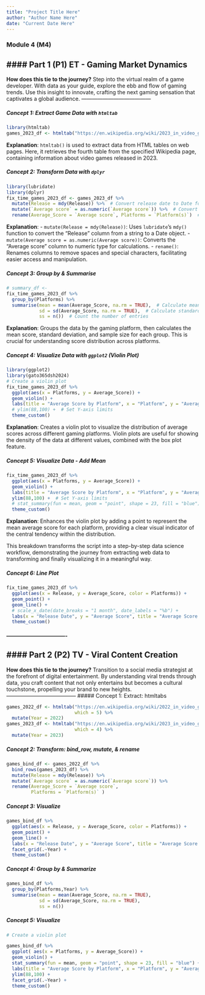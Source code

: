 ```yaml
---
title: "Project Title Here"
author: "Author Name Here"
date: "Current Date Here"
---
```






### **Module 4 (M4)**

#### **Part 1 (P1)** ET - Gaming Market Dynamics
---------------------------------------
**How does this tie to the journey?**
Step into the virtual realm of a game developer. With data as your guide, explore the ebb and flow of gaming trends. Use this insight to innovate, crafting the next gaming sensation that captivates a global audience.
---------------------------------------


##### Concept 1: Extract Game Data with `htmltab`

```r
library(htmltab)
games_2023_df <- htmltab("https://en.wikipedia.org/wiki/2023_in_video_games", which = 4)
```
**Explanation**: `htmltab()` is used to extract data from HTML tables on web pages. Here, it retrieves the fourth table from the specified Wikipedia page, containing information about video games released in 2023.

##### Concept 2: Transform Data with `dplyr`

```r
library(lubridate)
library(dplyr)
fix_time_games_2023_df <- games_2023_df %>% 
  mutate(Release = mdy(Release)) %>%  # Convert release date to Date format
  mutate(`Average score` = as.numeric(`Average score`)) %>%  # Convert average score to numeric
  rename(Average_Score = `Average score`, Platforms = `Platform(s)`)  # Rename columns for easier reference
```
**Explanation**:
- `mutate(Release = mdy(Release))`: Uses `lubridate`'s `mdy()` function to convert the "Release" column from a string to a Date object.
- `mutate(Average score = as.numeric(Average score))`: Converts the "Average score" column to numeric type for calculations.
- `rename()`: Renames columns to remove spaces and special characters, facilitating easier access and manipulation.

##### Concept 3: Group by & Summarise

```r
# summary_df <- 
fix_time_games_2023_df %>% 
  group_by(Platforms) %>% 
  summarise(mean = mean(Average_Score, na.rm = TRUE),  # Calculate mean average score
            sd = sd(Average_Score, na.rm = TRUE),  # Calculate standard deviation
            ss = n())  # Count the number of entries
```
**Explanation**: Groups the data by the gaming platform, then calculates the mean score, standard deviation, and sample size for each group. This is crucial for understanding score distribution across platforms.

##### Concept 4: Visualize Data with `ggplot2` (Violin Plot)

```r
library(ggplot2)
library(gato365dsh2024)
# Create a violin plot
fix_time_games_2023_df %>% 
  ggplot(aes(x = Platforms, y = Average_Score)) +
  geom_violin() +
  labs(title = "Average Score by Platform", x = "Platform", y = "Average Score") +
  # ylim(88,100) +  # Set Y-axis limits
  theme_custom()
```
**Explanation**: Creates a violin plot to visualize the distribution of average scores across different gaming platforms. Violin plots are useful for showing the density of the data at different values, combined with the box plot feature.

##### Concept 5: Visualize Data - Add Mean


```r
fix_time_games_2023_df %>% 
  ggplot(aes(x = Platforms, y = Average_Score)) +
  geom_violin() +
  labs(title = "Average Score by Platform", x = "Platform", y = "Average Score") +
  ylim(88,100) +  # Set Y-axis limits
  # stat_summary(fun = mean, geom = "point", shape = 23, fill = "blue") + # Add mean score as a point
  theme_custom()
```



**Explanation**: Enhances the violin plot by adding a point to represent the mean average score for each platform, providing a clear visual indicator of the central tendency within the distribution. 

This breakdown transforms the script into a step-by-step data science workflow, demonstrating the journey from extracting web data to transforming and finally visualizing it in a meaningful way.

##### Concept 6: Line Plot 


```r
fix_time_games_2023_df %>% 
  ggplot(aes(x = Release, y = Average_Score, color = Platforms)) +
  geom_point() +
  geom_line() +
  # scale_x_date(date_breaks = "1 month", date_labels = "%b") + 
  labs(x = "Release Date", y = "Average Score", title = "Average Score by Platform over Time") +
  theme_custom()
```





#### ----------------------------------

#### **Part 2 (P2)** TV - Viral Content Creation
---------------------------------------
**How does this tie to the journey?**
Transition to a social media strategist at the forefront of digital entertainment. By understanding viral trends through data, you craft content that not only entertains but becomes a cultural touchstone, propelling your brand to new heights.
---------------------------------------
##### Concept 1: Extract: htmltabs

```r
games_2022_df <- htmltab("https://en.wikipedia.org/wiki/2022_in_video_games",
                         which = 5) %>% 
  mutate(Year = 2022)
games_2023_df <- htmltab("https://en.wikipedia.org/wiki/2023_in_video_games",
                         which = 4) %>% 
  mutate(Year = 2023)
```

##### Concept 2: Transform: bind_row, mutate, & rename

```r
games_bind_df <- games_2022_df %>% 
  bind_rows(games_2023_df) %>% 
  mutate(Release = mdy(Release)) %>% 
  mutate(`Average score` = as.numeric(`Average score`)) %>% 
  rename(Average_Score = `Average score`,
         Platforms = `Platform(s)` )
```


##### Concept 3: Visualize
```r
games_bind_df %>% 
  ggplot(aes(x = Release, y = Average_Score, color = Platforms)) +
  geom_point() +
  geom_line() +
  labs(x = "Release Date", y = "Average Score", title = "Average Score by Platform over Time \n By Year") +
  facet_grid(.~Year) +
  theme_custom()
```

##### Concept 4: Group by & Summarize

```r
games_bind_df %>% 
  group_by(Platforms,Year) %>% 
  summarise(mean = mean(Average_Score, na.rm = TRUE),
            sd = sd(Average_Score, na.rm = TRUE), 
            ss = n())
```


##### Concept 5: Visualize
```r
# Create a violin plot

games_bind_df %>% 
  ggplot( aes(x = Platforms, y = Average_Score)) +
  geom_violin() +
  stat_summary(fun = mean, geom = "point", shape = 23, fill = "blue") +
  labs(title = "Average Score by Platform", x = "Platform", y = "Average Score")  +
  ylim(88,100) +
  facet_grid(.~Year) +
  theme_custom()
```








